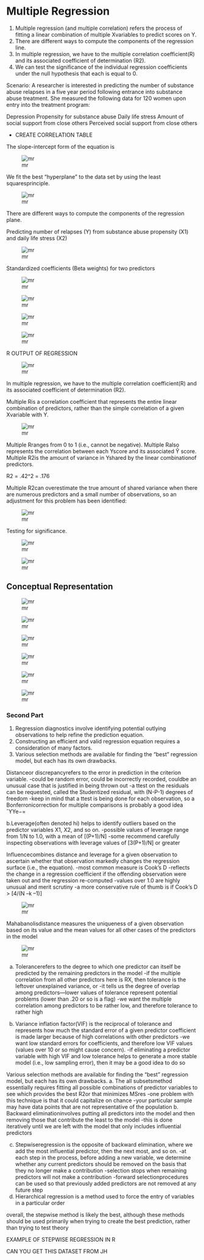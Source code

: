 # Multiple Regression 

1.
Multiple regression (and multiple correlation) refers the process of fitting a linear combination of multiple Xvariables to predict scores on Y.
2.
There are different ways to compute the components of the regression line.
3.
In multiple regression, we have to the multiple correlation coefficient(R) and its associated coefficient of determination (R2).
4.
We can test the significance of the individual regression coefficients under the null hypothesis that each is equal to 0.

Scenario: A researcher is interested in predicting the number of substance abuse relapses in a five year period following entrance into substance abuse treatment. She measured the following data for 120 women upon entry into the treatment program:

Depression
Propensity for substance abuse
Daily life stress
Amount of social support from close others
Perceived social support from close others

* CREATE CORRELATION TABLE

The slope-intercept form of the equation is

![mr](img/hicksmr1.png)

We fit the best “hyperplane” to the data set by using the least squaresprinciple.

![mr](img/hicksmr2.png)

There are different ways to compute the components of the regression plane.

Predicting number of relapses (Y) from substance abuse propensity (X1) and daily life stress (X2)

![mr](img/hicksmr3.png)

Standardized coefficients (Beta weights) for two predictors

![mr](img/hicksmr4.png)

![mr](img/hicksmr5.png)

![mr](img/hicksmr6.png)

![mr](img/hicksmr7.png)

R OUTPUT OF REGRESSION

![mr](img/hicksmr8.png)


In multiple regression, we have to the multiple correlation coefficient(R) and its associated coefficient of determination (R2).

Multiple Ris a correlation coefficient that represents the entire linear combination of predictors, rather than the simple correlation of a given Xvariable with Y.

![mr](img/hicksmr9.png)


Multiple Rranges from 0 to 1 (i.e., cannot be negative).
Multiple Ralso represents the correlation between each Yscore and its
associated Ŷ score.
Multiple R2is the amount of variance in Yshared by the linear combinationof predictors.

R2  = .42^2 = .176

Multiple R2can overestimate the true amount of shared variance when there are numerous predictors and a small number of observations, so an adjustment for this problem has been identified:

![mr](img/hicksmr10.png)


Testing for significance.

![mr](img/hicksmr11.png)

![mr](img/hicksmr12.png)

## Conceptual Representation

![mr](img/hicksmr13.png)

![mr](img/hicksmr14.png)

![mr](img/hicksmr15.png)

![mr](img/hicksmr16.png)

![mr](img/hicksmr17.png)

![mr](img/hicksmr18.png)

### Second Part 

1.
Regression diagnostics involve identifying potential outlying observations to help refine the prediction equation.
2.
Constructing an efficient and valid regression equation requires a consideration of many factors.
3.
Various selection methods are available for finding the “best” regression model, but each has its own drawbacks.

Distanceor discrepancyrefers to the error in prediction in the criterion variable.
-could be random error, could be incorrectly recorded, couldbe an
unusual case that is justified in being thrown out
-a ttest on the residuals can be requested, called the Studentized
residual, with (N-P-1) degrees of freedom
-keep in mind that a ttest is being done for each observation, so
a Bonferronicorrection for multiple comparisons is probably a
good idea
ˆYYe−=

b.Leverage(often denoted hi) helps to identify outliers based on the predictor variables X1, X2, and so on.
-possible values of leverage range from 1/N to 1.0, with a mean of
[(P+1)/N]
-some recommend carefully inspecting observations with leverage
values of [3(P+1)/N] or greater

Influencecombines distance and leverage for a given observation to ascertain whether that observation markedly changes the regression surface (i.e., the equation).
-most common measure is Cook’s D
-reflects the change in a regression coefficient if the offending
observation were taken out and the regression re-computed
-values over 1.0 are highly unusual and merit scrutiny
-a more conservative rule of thumb is if Cook’s D > [4/(N –k –1)]

![mr](img/hicksmr19.png)

Mahabanolisdistance measures the uniqueness of a given observation based on its value and the mean values for all other cases of the predictors in the model

![mr](img/hicksmr20.png)


a.
Tolerancerefers to the degree to which one predictor can itself be predicted by the remaining predictors in the model
-if the multiple correlation from all other predictors here is RX, then
tolerance is the leftover unexplained variance, or
-it tells us the degree of overlap among predictors—lower values of
tolerance represent potential problems (lower than .20 or so is a flag)
-we want the multiple correlation among predictors to be
rather low, and therefore tolerance to rather high

b.
Variance inflation factor(VIF) is the reciprocal of tolerance and represents how much the standard error of a given predictor coefficient is made larger because of high correlations with other predictors
-we want low standard errors for coefficients, and therefore low VIF
values (values over 10 or so might cause concern).
-if eliminating a predictor variable with high VIF and low tolerance
helps to generate a more stable model (i.e., low sampling error), then
it may be a good idea to do so

Various selection methods are available for finding the “best” regression model, but each has its own drawbacks.
a.
The all subsetsmethod essentially requires fitting all possible combinations of predictor variables to see which provides the best R2or that minimizes MSres
-one problem with this technique is that it could capitalize on chance
-your particular sample may have data points that are not
representative of the population
b.
Backward eliminationinvolves putting all predictors into the model and then removing those that contribute the least to the model
-this is done iteratively until we are left with the model that only
includes influential predictors

c.
Stepwiseregression is the opposite of backward elimination, where we add the most influential predictor, then the next most, and so on.
-at each step in the process, before adding a new variable, we
determine whether any current predictors should be removed on the
basis that they no longer make a contribution
-selection stops when remaining predictors will not make a
contribution
-forward selectionprocedures can be used so that previously added
predictors are not removed at any future step
d.
Hierarchical regression is a method used to force the entry of variables in a particular order

overall, the stepwise method is likely the best, although these
methods should be used primarily when trying to create the best
prediction, rather than trying to test theory

EXAMPLE OF STEPWISE REGRESSION IN R

CAN YOU GET THIS DATASET FROM JH
